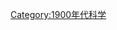 {{依分類劃分的年份
|m=1
|c=9
|d=0
|y=9
|cat=科學
|sortkey=科學
|in=
|parent=20世纪各年科学
}}
{{Commonscat|1909 in science}}
[[Category:1900年代科学|Category:1900年代科学]]
